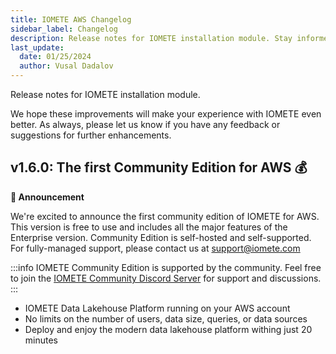 ```yaml
---
title: IOMETE AWS Changelog
sidebar_label: Changelog
description: Release notes for IOMETE installation module. Stay informed on the latest changes, enhancements, and issue resolutions within the IOMETE platform's ongoing development.
last_update:
  date: 01/25/2024
  author: Vusal Dadalov
---
```


Release notes for IOMETE installation module.

We hope these improvements will make your experience with IOMETE even better. As always, please let us know if you have any feedback or suggestions for further enhancements.

## **v1.6.0**: The first Community Edition for AWS 💰

**🎉 Announcement**

We're excited to announce the first community edition of IOMETE for AWS. This version is free to use and includes all the major features of the Enterprise version. Community Edition is self-hosted and self-supported. For fully-managed support, please contact us at support@iomete.com

:::info
IOMETE Community Edition is supported by the community. Feel free to join the [IOMETE Community Discord Server](https://discord.gg/26GeyJx3Ut) for support and discussions.
:::

- IOMETE Data Lakehouse Platform running on your AWS account
- No limits on the number of users, data size, queries, or data sources
- Deploy and enjoy the modern data lakehouse platform withing just 20 minutes
